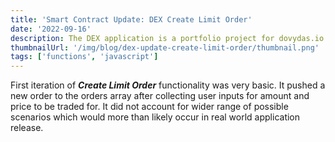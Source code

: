 ```yaml
---
title: 'Smart Contract Update: DEX Create Limit Order'
date: '2022-09-16'
description: The DEX application is a portfolio project for dovydas.io. It's built with Solidity and deployed on Ethereum Test Network Ropsten.
thumbnailUrl: '/img/blog/dex-update-create-limit-order/thumbnail.png'
tags: ['functions', 'javascript']
---
```


First iteration of ***Create Limit Order*** functionality was very basic. 
It pushed a new order to the orders array after collecting user inputs for amount and price to be traded for.
It did not account for wider range of possible scenarios which would more than likely occur in real world application release.